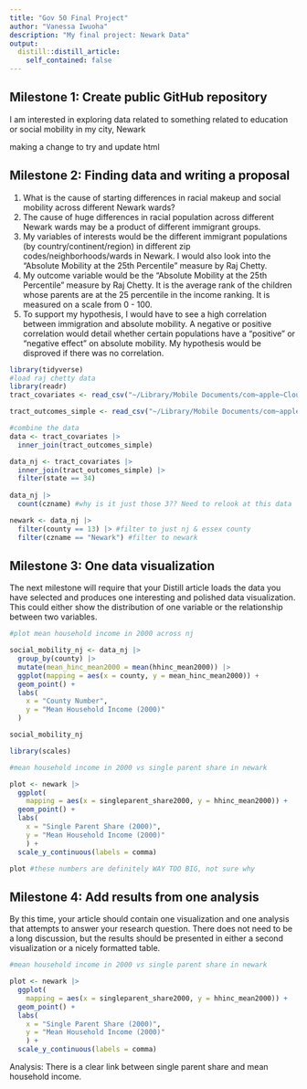 ```yaml
---
title: "Gov 50 Final Project"
author: "Vanessa Iwuoha"
description: "My final project: Newark Data"
output:
  distill::distill_article:
    self_contained: false
---
```




## Milestone 1: Create public GitHub repository

I am interested in exploring data related to something related to education or social mobility in my city, Newark

making a change to try and update html

## Milestone 2: Finding data and writing a proposal 

1. What is the cause of starting differences in racial makeup and social mobility across different Newark wards?
2. The cause of huge differences in racial population across different Newark wards may be a product of different immigrant groups.
3. My variables of interests would be the different immigrant populations (by country/continent/region) in different zip codes/neighborhoods/wards in Newark. I would also look into the “Absolute Mobility at the 25th Percentile” measure by Raj Chetty.
4. My outcome variable would be the “Absolute Mobility at the 25th Percentile” measure by Raj Chetty. It is the average rank of the children whose parents are at the 25 percentile in the income ranking. It is measured on a scale from 0 - 100.
5. To support my hypothesis, I would have to see a high correlation between immigration and absolute mobility. A negative or positive correlation would detail whether certain populations have a “positive” or “negative effect” on absolute mobility. My hypothesis would be disproved if there was no correlation.



```r
library(tidyverse)
#load raj chetty data 
library(readr)
tract_covariates <- read_csv("~/Library/Mobile Documents/com~apple~CloudDocs/Downloads/tract_covariates.csv")

tract_outcomes_simple <- read_csv("~/Library/Mobile Documents/com~apple~CloudDocs/Downloads/tract_outcomes_simple.csv")
```

```r
#combine the data 
data <- tract_covariates |>
  inner_join(tract_outcomes_simple) 
```

```r
data_nj <- tract_covariates |>
  inner_join(tract_outcomes_simple) |>
  filter(state == 34) 
  
data_nj |>
  count(czname) #why is it just those 3?? Need to relook at this data 


```


```r
newark <- data_nj |>
  filter(county == 13) |> #filter to just nj & essex county
  filter(czname == "Newark") #filter to newark
```


## Milestone 3: One data visualization

The next milestone will require that your Distill article loads the data you have selected and produces one interesting and polished data visualization. This could either show the distribution of one variable or the relationship between two variables.

```r
#plot mean household income in 2000 across nj

social_mobility_nj <- data_nj |>
  group_by(county) |>
  mutate(mean_hinc_mean2000 = mean(hhinc_mean2000)) |>
  ggplot(mapping = aes(x = county, y = mean_hinc_mean2000)) +
  geom_point() +
  labs(
    x = "County Number",
    y = "Mean Household Income (2000)"
  )

social_mobility_nj
```

```r

library(scales)

#mean household income in 2000 vs single parent share in newark

plot <- newark |>
  ggplot(
    mapping = aes(x = singleparent_share2000, y = hhinc_mean2000)) +
  geom_point() +
  labs(
    x = "Single Parent Share (2000)",
    y = "Mean Household Income (2000)"
    ) +
  scale_y_continuous(labels = comma)

plot #these numbers are definitely WAY TOO BIG, not sure why
```


## Milestone 4: Add results from one analysis 

By this time, your article should contain one visualization and one analysis that attempts to answer your research question. There does not need to be a long discussion, but the results should be presented in either a second visualization or a nicely formatted table.


```r
#mean household income in 2000 vs single parent share in newark

plot <- newark |>
  ggplot(
    mapping = aes(x = singleparent_share2000, y = hhinc_mean2000)) +
  geom_point() +
  labs(
    x = "Single Parent Share (2000)",
    y = "Mean Household Income (2000)"
    ) +
  scale_y_continuous(labels = comma)
```

Analysis: There is a clear link between single parent share and mean household income. 

